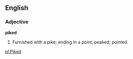 ==English==

===Adjective===

'''piked'''

#Furnished with a pike; ending in a point; peaked; pointed.

[[pl:Piked]]